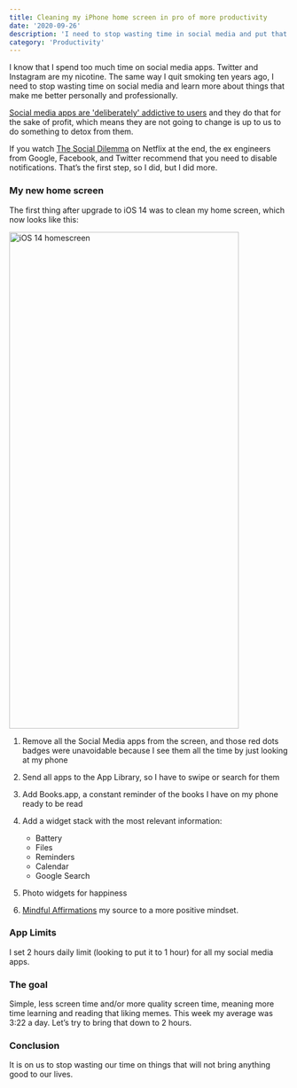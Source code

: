 ```yaml
---
title: Cleaning my iPhone home screen in pro of more productivity
date: '2020-09-26'
description: 'I need to stop wasting time in social media and put that time in learning more about things that makes me better personally and professionlly'
category: 'Productivity'
---
```


I know that I spend too much time on social media apps. Twitter and Instagram are my nicotine. The same way I quit smoking ten years ago, I need to stop wasting time on social media and learn more about things that make me better personally and professionally.

[Social media apps are 'deliberately' addictive to users](https://www.bbc.com/news/technology-44640959) and they do that for the sake of profit, which means they are not going to change is up to us to do something to detox from them.

If you watch [The Social Dilemma](https://www.netflix.com/title/81254224) on Netflix at the end, the ex engineers from Google, Facebook, and Twitter recommend that you need to disable notifications. That’s the first step, so I did, but I did more.

### My new home screen

The first thing after upgrade to iOS 14 was to clean my home screen, which now looks like this:

<Image src="/static/images/blog/cleaning-my-iphone-home-screen-in-pro-of-more-productivity/homescreen.png" alt="iOS 14 homescreen" width="414" height="896" />

1. Remove all the Social Media apps from the screen, and those red dots badges were unavoidable because I see them all the time by just looking at my phone

2. Send all apps to the App Library, so I have to swipe or search for them

3. Add Books.app, a constant reminder of the books I have on my phone ready to be read

4. Add a widget stack with the most relevant information:
    - Battery
    - Files
    - Reminders
    - Calendar
    - Google Search

5. Photo widgets for happiness

6. [Mindful Affirmations](https://www.mindfulaffirmations.app/) my source to a more positive mindset.

### App Limits
I set 2 hours daily limit (looking to put it to 1 hour) for all my social media apps.

### The goal
Simple, less screen time and/or more quality screen time, meaning more time learning and reading that liking memes. This week my average was 3:22 a day. Let’s try to bring that down to 2 hours.

### Conclusion
It is on us to stop wasting our time on things that will not bring anything good to our lives.
